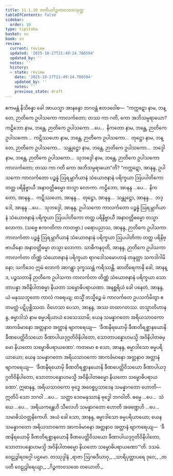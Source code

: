 ```yaml
---
title: 11.1.10 တတိယဂိဉ္ဇကာဝသထသုတ္တ
tableOfContents: false
sidebar:
  order: 10
type: tipitaka
basket: su
book: sn
review:
  current: review
  updated: '2025-10-27T21:49:24.786594'
  updated_by: ''
  notes: ''
  history:
  - state: review
    date: '2025-10-27T21:49:24.786594'
    updated_by: ''
    notes: ''
    previous_state: draft
---
```



<ReviewStatus review={frontmatter.review} showDetails={true} />

<HypothesisAnnotation frontmatter={frontmatter} />

<DynamicBreadcrumb />

<Division number="1006" book="sn" e="ch" v="18" p="431">

<Paragraph number="1856" book="sn">
ဧကမန္တံ နိသိန္နော ခေါ အာယသ္မာ အာနန္ဒော ဘဂဝန္တံ ဧတဒဝေါစ—  “ကက္ကဋော နာမ, ဘန္တေ, ဉာတိကေ ဥပါသကော ကာလင်္ကတော; တဿ ကာ ဂတိ, ကော အဘိသမ္ပရာယော? ကဠိဘော နာမ, ဘန္တေ, ဉာတိကေ ဥပါသကော …ပေ…  နိကတော နာမ, ဘန္တေ, ဉာတိကေ ဥပါသကော…  ကဋိဿဟော နာမ, ဘန္တေ, ဉာတိကေ ဥပါသကော…  တုဋ္ဌော နာမ, ဘန္တေ, ဉာတိကေ ဥပါသကော…  သန္တုဋ္ဌော နာမ, ဘန္တေ, ဉာတိကေ ဥပါသကော…  ဘဒ္ဒေါ နာမ, ဘန္တေ, ဉာတိကေ ဥပါသကော…  သုဘဒ္ဒေါ နာမ, ဘန္တေ, ဉာတိကေ ဥပါသကော ကာလင်္ကတော; တဿ ကာ ဂတိ ကော အဘိသမ္ပရာယော”တိ?
</Paragraph>

<Paragraph number="1857" book="sn">
“ကက္ကဋော, အာနန္ဒ, ဥပါသကော ကာလင်္ကတော ပဉ္စန္နံ ဩရမ္ဘာဂိယာနံ သံယောဇနာနံ ပရိက္ခယာ ဩပပါတိကော တတ္ထ ပရိနိဗ္ဗာယီ အနာဝတ္တိဓမ္မော တသ္မာ လောကာ. ကဠိဘော, အာနန္ဒ …ပေ…  နိကတော, အာနန္ဒ…  ကဋိဿဟော, အာနန္ဒ…  တုဋ္ဌော, အာနန္ဒ…  သန္တုဋ္ဌော, အာနန္ဒ…  ဘဒ္ဒေါ, အာနန္ဒ …ပေ…  သုဘဒ္ဒေါ, အာနန္ဒ, ဥပါသကော ကာလင်္ကတော ပဉ္စန္နံ ဩရမ္ဘာဂိယာနံ သံယောဇနာနံ ပရိက္ခယာ ဩပပါတိကော တတ္ထ ပရိနိဗ္ဗာယီ အနာဝတ္တိဓမ္မော တသ္မာ လောကာ. (သဗ္ဗေ ဧကဂတိကာ ကာတဗ္ဗာ.)
</Paragraph>

<Paragraph number="1858" book="sn">
ပရောပညာသ, အာနန္ဒ, ဉာတိကေ ဥပါသကာ ကာလင်္ကတာ ပဉ္စန္နံ ဩရမ္ဘာဂိယာနံ သံယောဇနာနံ ပရိက္ခယာ ဩပပါတိကာ တတ္ထ ပရိနိဗ္ဗာယိနော အနာဝတ္တိဓမ္မာ တသ္မာ လောကာ. သာဓိကနဝုတိ, အာနန္ဒ, ဉာတိကေ ဥပါသကာ ကာလင်္ကတာ တိဏ္ဏံ သံယောဇနာနံ ပရိက္ခယာ ရာဂဒေါသမောဟာနံ တနုတ္တာ သကဒါဂါမိနော; သကိဒေဝ ဣမံ လောကံ အာဂန္တွာ ဒုက္ခဿန္တံ ကရိဿန္တိ. ဆာတိရေကာနိ ခေါ, အာနန္ဒ, ပဉ္စသတာနိ ဉာတိကေ ဥပါသကာ ကာလင်္ကတာ တိဏ္ဏံ သံယောဇနာနံ ပရိက္ခယာ သောတာပန္နာ အဝိနိပါတဓမ္မာ နိယတာ သမ္ဗောဓိပရာယဏာ.
</Paragraph>

<Paragraph number="1859" book="sn">
အနစ္ဆရိယံ ခေါ ပနေတံ, အာနန္ဒ, ယံ မနုဿဘူတော ကာလံ ကရေယျ; တသ္မိံ တသ္မိဉ္စေ မံ ကာလင်္ကတေ ဥပသင်္ကမိတွာ ဧတမတ္ထံ ပဋိပုစ္ဆိဿထ. ဝိဟေသာ ပေသာ, အာနန္ဒ, အဿ တထာဂတဿ. တသ္မာတိဟာနန္ဒ, ဓမ္မာဒါသံ နာမ ဓမ္မပရိယာယံ ဒေသေဿာမိ; ယေန သမန္နာဂတော အရိယသာဝကော အာကင်္ခမာနော အတ္တနာဝ အတ္တာနံ ဗျာကရေယျ—  ‘ခီဏနိရယောမှိ ခီဏတိရစ္ဆာနယောနိ ခီဏပေတ္တိဝိသယော ခီဏာပါယဒုဂ္ဂတိဝိနိပါတော, သောတာပန္နောဟမသ္မိ အဝိနိပါတဓမ္မော နိယတော သမ္ဗောဓိပရာယဏော’.
</Paragraph>

<Paragraph number="1860" book="sn">
ကတမော စ သော, အာနန္ဒ, ဓမ္မာဒါသော ဓမ္မပရိယာယော; ယေန သမန္နာဂတော အရိယသာဝကော အာကင်္ခမာနော အတ္တနာဝ အတ္တာနံ ဗျာကရေယျ—  ‘ခီဏနိရယောမှိ ခီဏတိရစ္ဆာနယောနိ ခီဏပေတ္တိဝိသယော ခီဏာပါယဒုဂ္ဂတိဝိနိပါတော, သောတာပန္နောဟမသ္မိ အဝိနိပါတဓမ္မော နိယတော သမ္ဗောဓိပရာယဏော’.
</Paragraph>

<Paragraph number="1861" book="sn">
ဣဓာနန္ဒ, အရိယသာဝကော ဗုဒ္ဓေ အဝေစ္စပ္ပသာဒေန သမန္နာဂတော ဟောတိ—  ဣတိပိ သော ဘဂဝါ …ပေ…  သတ္ထာ ဒေဝမနုဿာနံ ဗုဒ္ဓေါ ဘဂဝါတိ. ဓမ္မေ …ပေ…  သံဃေ …ပေ…  အရိယကန္တေဟိ သီလေဟိ သမန္နာဂတော ဟောတိ အခဏ္ဍေဟိ …ပေ…  သမာဓိသံဝတ္တနိကေဟိ. အယံ ခေါ သော, အာနန္ဒ, ဓမ္မာဒါသော ဓမ္မပရိယာယော; ယေန သမန္နာဂတော အရိယသာဝကော အာကင်္ခမာနော အတ္တနာဝ အတ္တာနံ ဗျာကရေယျ—  ‘ခီဏနိရယောမှိ ခီဏတိရစ္ဆာနယောနိ ခီဏပေတ္တိဝိသယော ခီဏာပါယဒုဂ္ဂတိဝိနိပါတော, သောတာပန္နောဟမသ္မိ အဝိနိပါတဓမ္မော နိယတော သမ္ဗောဓိပရာယဏော’”တိ.

</Paragraph>
</Division>

<Paragraph number="1862" type="center" book="sn">
ဒသမံ.



</Paragraph>

<Paragraph number="1863" type="center" book="sn">
ဝေဠုဒွါရဝဂ္ဂေါ ပဌမော.



</Paragraph>

<Paragraph number="1864" type="center" book="sn">
တဿုဒ္ဒါနံ


</Paragraph>

<Paragraph number="1865" type="verses" book="sn">
_ရာဇာ ဩဂဓဒီဃာဝု,_  
_သာရိပုတ္တာပရေ ဒုဝေ;_  
_ထပတီ ဝေဠုဒွါရေယျာ,_  
_ဂိဉ္ဇကာဝသထေ တယောတိ._
</Paragraph>